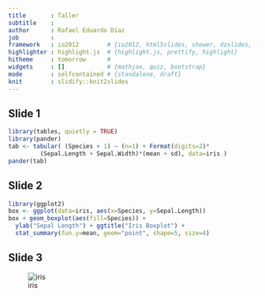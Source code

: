 ```yaml
---
title       : Taller
subtitle    : 
author      : Rafael Eduardo Díaz
job         : 
framework   : io2012        # {io2012, html5slides, shower, dzslides, ...}
highlighter : highlight.js  # {highlight.js, prettify, highlight}
hitheme     : tomorrow      # 
widgets     : []            # {mathjax, quiz, bootstrap}
mode        : selfcontained # {standalone, draft}
knit        : slidify::knit2slides
---
```


## Slide 1

```r
library(tables, quietly = TRUE)
library(pander)
tab <- tabular( (Species + 1) ~ (n=1) + Format(digits=2)*
         (Sepal.Length + Sepal.Width)*(mean + sd), data=iris )
pander(tab)
```

## Slide 2

```r
library(ggplot2)
box <- ggplot(data=iris, aes(x=Species, y=Sepal.Length))
box + geom_boxplot(aes(fill=Species)) + 
  ylab("Sepal Length") + ggtitle("Iris Boxplot") +
  stat_summary(fun.y=mean, geom="point", shape=5, size=4) 
```

## Slide 3

![iris](http://www.spataru.at/iris-dataset-svm/iris_types.jpg)
